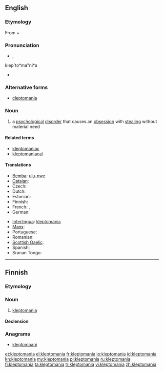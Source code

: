==English==

===Etymology===
From {{etyl|grc|en}} {{term|κλέπτω||I steal|tr=kleptō|lang=grc|sc=polytonic}} + {{term|-mania|lang=en}}

===Pronunciation===
* {{IPA|/ˌklɛptəˈmeɪniə/|/-ˈmeɪnjə/}}, {{X-SAMPA|/%klEpt@"meIni@/|/-"meInj@/}}
klep`to*ma"ni*a
* {{rhymes|eɪniə}}

===Alternative forms===
* [[cleptomania]]

===Noun===
{{en-noun|-}}

# {{psychology}} a [[psychological]] [[disorder]] that causes an [[obsession]] with [[steal]]ing without material need

====Related terms====
* [[kleptomaniac]]
* [[kleptomaniacal]]

====Translations====
{{trans-top|proclivity to steal}}
* [[Bemba]]: [[ulu-nwe]]
* [[Catalan]]: {{t|ca|cleptomania|f}}
* Czech: {{t-|cs|kleptomanie|f}}
* Dutch: {{t+|nl|kleptomanie|f}}
* Estonian: {{t|et|kleptomaania}}
* Finnish: {{t+|fi|kleptomania}}
* French: {{t+|fr|cleptomanie}}, {{t+|fr|kleptomanie|f}}
* German: {{t+|de|Kleptomanie|f}}
{{trans-mid}}
* [[Interlingua]]: [[#Interlingua|kleptomania]]
* [[Manx]]: {{t-|gv|geidvian|xs=Manx}}
* Portuguese: {{t+|pt|cleptomania|f}}
* Romanian: {{t-|ro|cleptomanie|f}}
* [[Scottish Gaelic]]: {{t-|gd|miann gadachd|m|f|xs=Scottish Gaelic}}
* Spanish: {{t+|es|cleptomanía|f}}
* Sranan Tongo: {{tø|srn|fufurubakru}}
{{trans-bottom}}

----

==Finnish==

===Etymology===
{{confix|klepto|mania|lang=fi}}

===Noun===
{{fi-noun}}

# [[#English|kleptomania]]

====Declension====
{{fi-decl-kulkija|kleptomani}}

===Anagrams===
* [[kleptomaani#Finnish|kleptomaani]]

[[et:kleptomania]]
[[el:kleptomania]]
[[fr:kleptomania]]
[[io:kleptomania]]
[[id:kleptomania]]
[[kn:kleptomania]]
[[my:kleptomania]]
[[pl:kleptomania]]
[[ru:kleptomania]]
[[fi:kleptomania]]
[[ta:kleptomania]]
[[tr:kleptomania]]
[[vi:kleptomania]]
[[zh:kleptomania]]